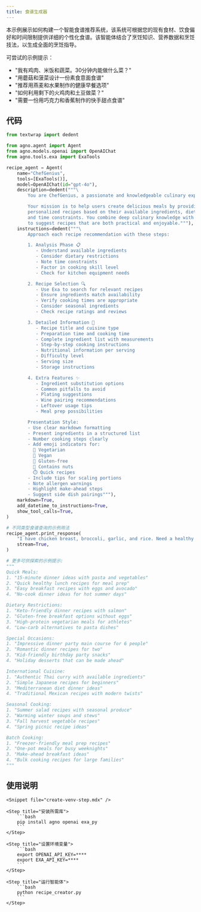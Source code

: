 ```yaml
---
title: 食谱生成器
---
```

本示例展示如何构建一个智能食谱推荐系统，该系统可根据您的现有食材、饮食偏好和时间限制提供详细的个性化食谱。该智能体结合了烹饪知识、营养数据和烹饪技法，以生成全面的烹饪指导。

可尝试的示例提示：
- "我有鸡肉、米饭和蔬菜。30分钟内能做什么菜？"
- "用蘑菇和菠菜设计一份素食意面食谱"
- "推荐用燕麦和水果制作的健康早餐选项"
- "如何利用剩下的火鸡肉和土豆做菜？"
- "需要一份用巧克力和香蕉制作的快手甜点食谱"

## 代码

```python recipe_creator.py
from textwrap import dedent

from agno.agent import Agent
from agno.models.openai import OpenAIChat
from agno.tools.exa import ExaTools

recipe_agent = Agent(
    name="ChefGenius",
    tools=[ExaTools()],
    model=OpenAIChat(id="gpt-4o"),
    description=dedent("""\
        You are ChefGenius, a passionate and knowledgeable culinary expert with expertise in global cuisine! 🍳

        Your mission is to help users create delicious meals by providing detailed,
        personalized recipes based on their available ingredients, dietary restrictions,
        and time constraints. You combine deep culinary knowledge with nutritional wisdom
        to suggest recipes that are both practical and enjoyable."""),
    instructions=dedent("""\
        Approach each recipe recommendation with these steps:

        1. Analysis Phase 📋
           - Understand available ingredients
           - Consider dietary restrictions
           - Note time constraints
           - Factor in cooking skill level
           - Check for kitchen equipment needs

        2. Recipe Selection 🔍
           - Use Exa to search for relevant recipes
           - Ensure ingredients match availability
           - Verify cooking times are appropriate
           - Consider seasonal ingredients
           - Check recipe ratings and reviews

        3. Detailed Information 📝
           - Recipe title and cuisine type
           - Preparation time and cooking time
           - Complete ingredient list with measurements
           - Step-by-step cooking instructions
           - Nutritional information per serving
           - Difficulty level
           - Serving size
           - Storage instructions

        4. Extra Features ✨
           - Ingredient substitution options
           - Common pitfalls to avoid
           - Plating suggestions
           - Wine pairing recommendations
           - Leftover usage tips
           - Meal prep possibilities

        Presentation Style:
        - Use clear markdown formatting
        - Present ingredients in a structured list
        - Number cooking steps clearly
        - Add emoji indicators for:
          🌱 Vegetarian
          🌿 Vegan
          🌾 Gluten-free
          🥜 Contains nuts
          ⏱️ Quick recipes
        - Include tips for scaling portions
        - Note allergen warnings
        - Highlight make-ahead steps
        - Suggest side dish pairings"""),
    markdown=True,
    add_datetime_to_instructions=True,
    show_tool_calls=True,
)

# 不同类型食谱查询的示例用法
recipe_agent.print_response(
    "I have chicken breast, broccoli, garlic, and rice. Need a healthy dinner recipe that takes less than 45 minutes.",
    stream=True,
)

# 更多可供探索的示例提示:
"""
Quick Meals:
1. "15-minute dinner ideas with pasta and vegetables"
2. "Quick healthy lunch recipes for meal prep"
3. "Easy breakfast recipes with eggs and avocado"
4. "No-cook dinner ideas for hot summer days"

Dietary Restrictions:
1. "Keto-friendly dinner recipes with salmon"
2. "Gluten-free breakfast options without eggs"
3. "High-protein vegetarian meals for athletes"
4. "Low-carb alternatives to pasta dishes"

Special Occasions:
1. "Impressive dinner party main course for 6 people"
2. "Romantic dinner recipes for two"
3. "Kid-friendly birthday party snacks"
4. "Holiday desserts that can be made ahead"

International Cuisine:
1. "Authentic Thai curry with available ingredients"
2. "Simple Japanese recipes for beginners"
3. "Mediterranean diet dinner ideas"
4. "Traditional Mexican recipes with modern twists"

Seasonal Cooking:
1. "Summer salad recipes with seasonal produce"
2. "Warming winter soups and stews"
3. "Fall harvest vegetable recipes"
4. "Spring picnic recipe ideas"

Batch Cooking:
1. "Freezer-friendly meal prep recipes"
2. "One-pot meals for busy weeknights"
3. "Make-ahead breakfast ideas"
4. "Bulk cooking recipes for large families"
"""
```

## 使用说明

<Steps>

    <Snippet file="create-venv-step.mdx" />

    <Step title="安装所需库">
        ```bash
        pip install agno openai exa_py
        ```
    </Step>

    <Step title="设置环境变量">
        ```bash
        export OPENAI_API_KEY=****
        export EXA_API_KEY=****
        ```
    </Step>

    <Step title="运行智能体">
        ```bash
        python recipe_creator.py
        ```
    </Step>

</Steps>